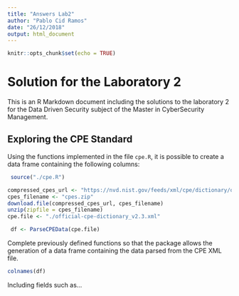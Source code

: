 ```yaml
---
title: "Answers Lab2"
author: "Pablo Cid Ramos"
date: "26/12/2018"
output: html_document
---
```


```r
knitr::opts_chunk$set(echo = TRUE)
```

# Solution for the Laboratory 2

This is an R Markdown document including the solutions to the laboratory 2 for the Data Driven Security subject of the Master in CyberSecurity Management.

## Exploring the CPE Standard

Using the functions implemented in the file `cpe.R`, it is possible to create a data frame containing the following columns:

```r
 source("./cpe.R")

compressed_cpes_url <- "https://nvd.nist.gov/feeds/xml/cpe/dictionary/official-cpe-dictionary_v2.3.xml.zip"
cpes_filename <- "cpes.zip"
download.file(compressed_cpes_url, cpes_filename)
unzip(zipfile = cpes_filename)
cpe.file <- "./official-cpe-dictionary_v2.3.xml"

 df <- ParseCPEData(cpe.file)
```

Complete previously defined functions so that the package allows the generation of a data frame containing the data parsed from the CPE XML file.

```r
colnames(df)
```

Including fields such as...


```r

```
